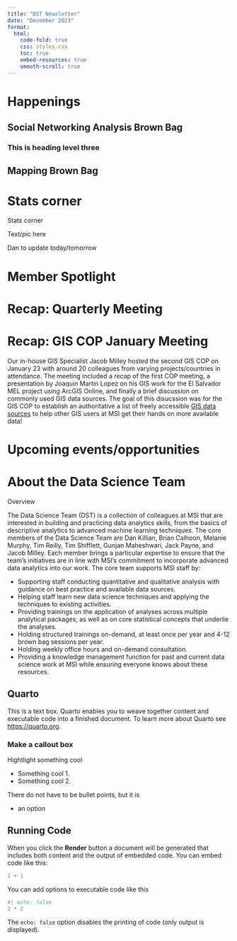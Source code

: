 ```yaml
---
title: "DST Newsletter"
date: "December 2023"
format: 
  html:
    code-fold: true
    css: styles.css
    toc: true
    embed-resources: true
    smooth-scroll: true
---
```


# Happenings

## Social Networking Analysis Brown Bag

### This is heading level three

## Mapping Brown Bag

# Stats corner

:::{.box}
::::{.box-header}
Stats corner
::::
::::{.box-container}
Text/pic here

Dan to update today/tomorrow
::::
:::

# Member Spotlight

# Recap: Quarterly Meeting

# Recap: GIS COP January Meeting
Our in-house GIS Specialist Jacob Milley hosted the second GIS COP on January 23 with around 20 colleagues from varying projects/countries in attendance. The meeting included a recap of the first COP meeting, a presentation by Joaquin Martin Lopez on his GIS work for the El Salvador MEL project using ArcGIS Online, and finally a brief discussion on commonly used GIS data sources. The goal of this disucssion was for the GIS COP to establish an authoritative a list of freely accessible [GIS data sources](https://tetratechinc.sharepoint.com/:x:/r/teams/MSIAdvancedAnalyticsWritingGroup/Shared%20Documents/GIS%20COP/GIS_Data_Sources.xlsx?d=web01598398674cfbaea8a4beb8f223c6&csf=1&web=1&e=Uot9f8) to help other GIS users at MSI get their hands on more available data!

# Upcoming events/opportunities

# About the Data Science Team

:::{.box}
::::{.box-header}
Overview
::::
::::{.box-container}
The Data Science Team (DST) is a collection of colleagues at MSI that are interested in building and practicing data analytics skills, from the basics of descriptive analytics to advanced machine learning techniques. The core members of the Data Science Team are Dan Killian, Brian Calhoon, Melanie Murphy, Tim Reilly, Tim Shifflett, Gunjan Maheshwari, Jack Payne, and Jacob Milley. Each member brings a particular expertise to ensure that the team’s initiatives are in line with MSI’s commitment to incorporate advanced data analytics into our work. The core team supports MSI staff by: 

* Supporting staff conducting quantitative and qualitative analysis with guidance on best practice and available data sources. 
* Helping staff learn new data science techniques and applying the techniques to existing activities. 
* Providing trainings on the application of analyses across multiple analytical packages, as well as on core statistical concepts that underlie the analyses. 
* Holding structured trainings on-demand, at least once per year and 4-12 brown bag sessions per year. 
* Holding weekly office hours and on-demand consultation. 
* Providing a knowledge management function for past and current data science work at MSI while ensuring everyone knows about these resources. 
::::
:::

## Quarto
This is a text box. Quarto enables you to weave together content and executable code into a finished document. To learn more about Quarto see <https://quarto.org>.

### Make a callout box

:::{.box}
::::{.box-header}
Hightlight something cool
::::
::::{.box-container}
* Something cool 1.
* Something cool 2.

There do not have to be bullet points, but it is 

* an option
::::
:::

## Running Code

When you click the **Render** button a document will be generated that includes both content and the output of embedded code. You can embed code like this:

```r
1 + 1
```

You can add options to executable code like this

```r
#| echo: false
2 * 2
```

The `echo: false` option disables the printing of code (only output is displayed).

